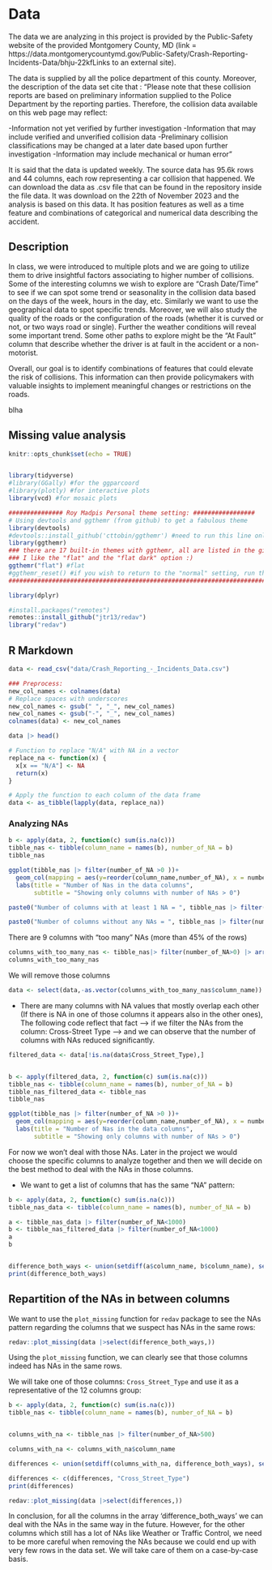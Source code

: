 # Data

The data we are analyzing in this project is provided by the Public-Safety website of the provided Montgomery County, MD (link = https://data.montgomerycountymd.gov/Public-Safety/Crash-Reporting-Incidents-Data/bhju-22kfLinks to an external site). 

The data is supplied by all the police department of this county. Moreover, the description of the data set cite that :
"Please note that these collision reports are based on preliminary information supplied to the Police Department by the reporting parties. Therefore, the collision data available on this web page may reflect:

-Information not yet verified by further investigation
-Information that may include verified and unverified collision data
-Preliminary collision classifications may be changed at a later date based upon further investigation
-Information may include mechanical or human error"

It is said that the data is updated weekly. The source data has 95.6k rows and 44 columns, each row representing a car collision that happened.
We can download the data as .csv file that can be found in the repository inside the file data. It was download on the 22th of November 2023 and the analysis is based on this data. It has position features as well as a time feature and combinations of categorical and numerical data describing the accident.

  
## Description

In class, we were introduced to multiple plots and we are going to utilize them to drive insightful factors associating to higher number of collisions.
Some of the interesting columns we wish to explore are "Crash Date/Time" to see if we can spot some trend or seasonality in the collision data based on the days of the week, hours in the day, etc. Similarly we want to use the geographical data to spot specific trends. 
Moreover, we will also study the quality of the roads or the configuration of the roads (whether it is curved or not, or two ways road or single). Further the weather conditions will reveal some important trend.
Some other paths to explore might be the "At Fault" column that describe whether the driver is at fault in the accident or a non-motorist.


Overall, our goal is to identify combinations of features that could elevate the risk of collisions. This information can then provide policymakers with valuable insights to implement meaningful changes or restrictions on the roads.



blha

## Missing value analysis


```r
knitr::opts_chunk$set(echo = TRUE)


library(tidyverse)
#library(GGally) #for the ggparcoord
#library(plotly) #for interactive plots
library(vcd) #for mosaic plots

############### Roy Madpis Personal theme setting: #################
# Using devtools and ggthemr (from github) to get a fabulous theme
library(devtools)
#devtools::install_github('cttobin/ggthemr') #need to run this line only if you don't ran it in the past
library(ggthemr)
### there are 17 built-in themes with ggthemr, all are listed in the github site: https://github.com/Mikata-Project/ggthemr#palettes
### I like the "flat" and the "flat dark" option :)
ggthemr("flat") #flat
#ggthemr_reset() #if you wish to return to the "normal" setting, run this line
########################################################################

library(dplyr)

#install.packages("remotes")
remotes::install_github("jtr13/redav")
library("redav")


```

## R Markdown


```r
data <- read_csv("data/Crash_Reporting_-_Incidents_Data.csv")

### Preprocess:
new_col_names <- colnames(data)
# Replace spaces with underscores
new_col_names <- gsub(" ", "_", new_col_names)
new_col_names <- gsub("-", "_", new_col_names)
colnames(data) <- new_col_names

data |> head()
```

```r
# Function to replace "N/A" with NA in a vector
replace_na <- function(x) {
  x[x == "N/A"] <- NA
  return(x)
}

# Apply the function to each column of the data frame
data <- as_tibble(lapply(data, replace_na))
```



### Analyzing NAs

```r
b <- apply(data, 2, function(c) sum(is.na(c)))
tibble_nas <- tibble(column_name = names(b), number_of_NA = b)
tibble_nas

ggplot(tibble_nas |> filter(number_of_NA >0 ))+
  geom_col(mapping = aes(y=reorder(column_name,number_of_NA), x = number_of_NA)) +
  labs(title = "Number of Nas in the data columns",
       subtitle = "Showing only columns with number of NAs > 0")


```



```r

paste0("Number of columns with at least 1 NA = ", tibble_nas |> filter(number_of_NA > 0) |> nrow())

paste0("Number of columns without any NAs = ", tibble_nas |> filter(number_of_NA == 0) |> nrow())

```

There are 9 columns with "too many" NAs (more than 45% of the rows)
```r
columns_with_too_many_nas <- tibble_nas|> filter(number_of_NA>0) |> arrange(number_of_NA) |> filter(number_of_NA > 45000)
columns_with_too_many_nas
```
We will remove those columns

```r
data <- select(data,-as.vector(columns_with_too_many_nas$column_name))

```


+ There are many columns with NA values that mostly overlap each other (If there is NA in one of those columns it appears also in the other ones), The following code reflect that fact --> if we filter the NAs from the column: Cross-Street Type --> and we can observe that the number of columns with NAs reduced significantly.


```r
filtered_data <- data[!is.na(data$Cross_Street_Type),]


b <- apply(filtered_data, 2, function(c) sum(is.na(c)))
tibble_nas <- tibble(column_name = names(b), number_of_NA = b)
tibble_nas_filtered_data <- tibble_nas
tibble_nas

ggplot(tibble_nas |> filter(number_of_NA >0 ))+
  geom_col(mapping = aes(y=reorder(column_name,number_of_NA), x = number_of_NA)) +
  labs(title = "Number of Nas in the data columns",
       subtitle = "Showing only columns with number of NAs > 0")
```

For now we won't deal with those NAs. Later in the project we would choose the specific columns to analyze together and then we will decide on the best method to deal with the NAs in those columns.


+ We want to get a list of columns that has the same "NA" pattern:

```r
b <- apply(data, 2, function(c) sum(is.na(c)))
tibble_nas_data <- tibble(column_name = names(b), number_of_NA = b)

a <- tibble_nas_data |> filter(number_of_NA<1000)
b <- tibble_nas_filtered_data |> filter(number_of_NA<1000)
a
b


difference_both_ways <- union(setdiff(a$column_name, b$column_name), setdiff(b$column_name, a$column_name))
print(difference_both_ways)
```
## Repartition of the NAs in between columns


We want to use the `plot_missing` function for `redav` package to see the NAs pattern regarding the columns that we suspect has NAs in the same rows:

```r
redav::plot_missing(data |>select(difference_both_ways,))

```

Using the `plot_missing` function, we can clearly see that those columns indeed has NAs in the same rows.

We will take one of those columns: `Cross_Street_Type` and use it as a representative of the 12 columns group:

```r
b <- apply(data, 2, function(c) sum(is.na(c)))
tibble_nas <- tibble(column_name = names(b), number_of_NA = b)


columns_with_na <- tibble_nas |> filter(number_of_NA>500) 

columns_with_na <- columns_with_na$column_name

differences <- union(setdiff(columns_with_na, difference_both_ways), setdiff(difference_both_ways, columns_with_na))

differences <- c(differences, "Cross_Street_Type")
print(differences)

redav::plot_missing(data |>select(differences,))


```

In conclusion, for all the columns in the array 'difference_both_ways' we can deal with the NAs in the same way in the future. However, for the other columns which still has a lot of NAs like Weather or Traffic Control, we need to be more careful when removing the NAs because we could end up with very few rows in the data set. We will take care of them on a case-by-case basis.





